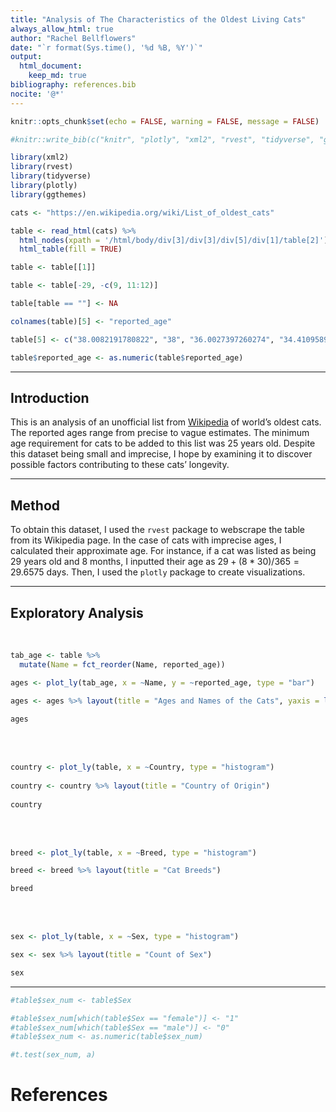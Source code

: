 ```yaml
---
title: "Analysis of The Characteristics of the Oldest Living Cats"
always_allow_html: true
author: "Rachel Bellflowers"
date: "`r format(Sys.time(), '%d %B, %Y')`"
output: 
  html_document:
    keep_md: true
bibliography: references.bib  
nocite: '@*'
---
```


```r
knitr::opts_chunk$set(echo = FALSE, warning = FALSE, message = FALSE)

#knitr::write_bib(c("knitr", "plotly", "xml2", "rvest", "tidyverse", "ggthemes"), "references.bib")

library(xml2)
library(rvest)
library(tidyverse)
library(plotly)
library(ggthemes)

cats <- "https://en.wikipedia.org/wiki/List_of_oldest_cats"

table <- read_html(cats) %>%
  html_nodes(xpath = '/html/body/div[3]/div[3]/div[5]/div[1]/table[2]') %>%
  html_table(fill = TRUE)

table <- table[[1]]

table <- table[-29, -c(9, 11:12)]

table[table == ""] <- NA

colnames(table)[5] <- "reported_age"

table[5] <- c("38.0082191780822", "38", "36.0027397260274", "34.4109589041096", "34.1643835616438", "33.4986301369863", "33", "33", "31.1643835616438", "32", "31.9150684931507", "31.1643835616438", "31", "30.1123287671233", "30", "30", "29", "29", "28", "28", "28", "27.1917808219178", "27", "27", "27", "27", "26.0712328767123", "26")

table$reported_age <- as.numeric(table$reported_age)

```

---

## Introduction

This is an analysis of an unofficial list from [Wikipedia](https://en.wikipedia.org/wiki/List_of_oldest_cats) of world's oldest cats. The reported ages range from precise to vague estimates. The minimum age requirement for cats to be added to this list was 25 years old. Despite this dataset being small and imprecise, I hope by examining it to discover possible factors contributing to these cats' longevity. 

---

## Method

To obtain this dataset, I used the `rvest` package to webscrape the table from its Wikipedia page. In the case of cats with imprecise ages, I calculated their approximate age. For instance, if a cat was listed as being 29 years old and 8 months, I inputted their age as $29 + (8 * 30 )/365 = 29.6575$ days. Then, I used the `plotly` package to create visualizations.

---

## Exploratory Analysis

<br>

```r
tab_age <- table %>%
  mutate(Name = fct_reorder(Name, reported_age)) 

ages <- plot_ly(tab_age, x = ~Name, y = ~reported_age, type = "bar")

ages <- ages %>% layout(title = "Ages and Names of the Cats", yaxis = list(title = "Reported age"))
                        
ages
```


<br><br>


```r

country <- plot_ly(table, x = ~Country, type = "histogram")
 
country <- country %>% layout(title = "Country of Origin")
 
country
```

<br>
<br>

```r
breed <- plot_ly(table, x = ~Breed, type = "histogram")

breed <- breed %>% layout(title = "Cat Breeds")

breed
```

<br>
<br>


```r

sex <- plot_ly(table, x = ~Sex, type = "histogram")

sex <- sex %>% layout(title = "Count of Sex")

sex
```

---

```r
#table$sex_num <- table$Sex

#table$sex_num[which(table$Sex == "female")] <- "1"
#table$sex_num[which(table$Sex == "male")] <- "0"
#table$sex_num <- as.numeric(table$sex_num)

#t.test(sex_num, a)

```



# References
